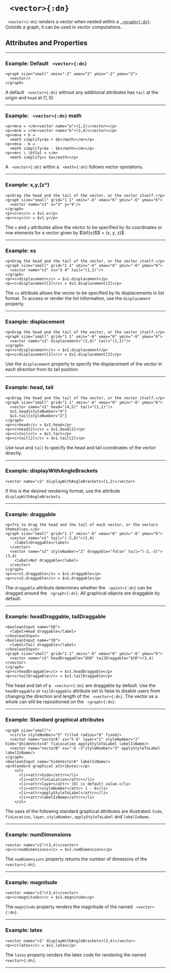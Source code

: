 


# ` <vector>{:dn}`

` <vector>{:dn}` renders a vector when nested within a [` <graph>{:dn}`](graph.mdx). Outside a graph, it can be used in vector computations.

## Attributes and Properties 
 <AttrDisplay name='vector'/> 
 <PropDisplay name='vector'/>


---

### Example: Default ` <vector>{:dn}`


```doenet-editor-horiz
<graph size="small" xmin="-2" xmax="2" ymin="-2" ymax="2">
  <vector/>
</graph>
```



A default ` <vector>{:dn}` without any additional attributes has `tail` at the origin and `head` at $(1,0)$.



---

### Example: ` <vector>{:dn}` math


```doenet-editor-horiz
<p><m>a = </m><vector name="a">(1,2)</vector></p>
<p><m>b = </m><vector name="b">(3,4)</vector></p>
<p><m>a + b = 
  <math simplify>$a + $b</math></m></p>
<p><m>a - b = 
  <math simplify>$a - $b</math></m></p>
<p><m>c \ \bf{a} = </m> 
  <math simplify>c $a</math></p>
```



A ` <vector>{:dn}` within a ` <math>{:dn}` follows vector operations.



---

### Example: x,y,(z*)


```doenet-editor-horiz
<p>Drag the head and the tail of the vector, or the vector itself.</p>
<graph size="small" grid="1 1" xmin="-6" xmax="6" ymin="-6" ymax="6">
  <vector name="v1" x="3" y="4"/>
</graph>
<p><c>x</c> = $v1.x</p>
<p><c>y</c> = $v1.y</p>      
```



The `x` and `y` attributes allow the vector to be specified by its coordinates or row elements for a vector given by $\bf{v}$$ = (x, y, z)$.



---

### Example: xs


```doenet-editor-horiz
<p>Drag the head and the tail of the vector, or the vector itself.</p>
<graph size="small" grid="1 1" xmin="-6" xmax="6" ymin="-6" ymax="6">
  <vector name="v1" xs="3 4" tail="(1,1)"/>
</graph>
<p><c>displacement</c> = $v1.displacement</p>
<p><c>displacement[2]</c> = $v1.displacement[2]</p>  
```



The `xs` attribute allows the vector to be specified by its displacements in list format. To access or render the list information, use the `displacement` property.



---

### Example: displacement


```doenet-editor-horiz
<p>Drag the head and the tail of the vector, or the vector itself.</p>
<graph size="small" grid="1 1" xmin="-6" xmax="6" ymin="-6" ymax="6">
  <vector name="v1" displacement="(3,4)" tail="(1,1)"/>
</graph>
<p><c>displacement</c> = $v1.displacement</p>
<p><c>displacement[2]</c> = $v1.displacement[2]</p>  
```



Use the `displacement` property to specify the displacement of the vector in each direction from its tail position.



---

### Example: head, tail


```doenet-editor-horiz
<p>Drag the head and the tail of the vector, or the vector itself.</p>
<graph size="small" grid="1 1" xmin="-6" xmax="6" ymin="-6" ymax="6">
  <vector name="v1" head="(4,5)" tail="(1,1)"/>
  $v1.head{styleNumber="4"}
  $v1.tail{styleNumber="2"}
</graph>
<p><c>head</c> = $v1.head</p>
<p><c>head[2]</c> = $v1.head[2]</p>  
<p><c>tail</c> = $v1.tail</p>
<p><c>tail[2]</c> = $v1.tail[2]</p>   
```



Use `head` and `tail` to specify the head and tail coordinates of the vector directly.



---

### Example: displayWithAngleBrackets


```doenet-editor-horiz
<vector name="v1" displayWithAngleBrackets>(1,2)</vector>      
```



If this is the desired rendering format, use the attribute `displayWithAngleBrackets`.



---

### Example: draggable


```doenet-editor-horiz
<p>Try to drag the head and the tail of each vector, or the vectors themselves.</p>
<graph size="small" grid="1 1" xmin="-6" xmax="6" ymin="-6" ymax="6">
  <vector name="v1" tail="(-2,0)">(3,4)
    <label>Draggable</label>
  </vector>
  <vector name="v2" styleNumber="2" draggable="false" tail="(-2,-3)">(3,4)
    <label>Not draggable</label>
  </vector>
</graph>
<p><c>v1.draggable</c> = $v1.draggable</p>
<p><c>v2.draggable</c> = $v2.draggable</p>
```



The `draggable` attribute determines whether the ` <point>{:dn}` can be dragged around the ` <graph>{:dn}`. All graphical objects are draggable by default.



---

### Example: headDraggable, tailDraggable


```doenet-editor-horiz
<booleanInput name="hD">
  <label>Head draggable</label>
</booleanInput>
<booleanInput name="tD">
  <label>Tail draggable</label>
</booleanInput>
<graph size="small" grid="1 1" xmin="-6" xmax="6" ymin="-6" ymax="6">
  <vector name="v1" headDraggable="$hD" tailDraggable="$tD">(3,4)</vector>
</graph>
<p><c>headDraggable</c> = $v1.headDraggable</p>
<p><c>tailDraggable</c> = $v1.tailDraggable</p>
```



The head and tail of a ` <vector>{:dn}` are draggable by default. Use the `headDraggable` or `tailDraggable` attribute set to false to disable users from changing the direction and length of the ` <vector>{:dn}`. The vector as a whole can still be repositioned on the ` <graph>{:dn}`.



---

### Example: Standard graphical attributes


```doenet-editor-horiz
<graph size="small">
  <circle styleNumber="5" filled radius="6" fixed/>
  <vector name="vectorA" xs="5 6" layer="1" styleNumber="2" hide="$hideVectorA" fixLocation applyStyleToLabel labelIsName/>
  <vector name="vectorB" xs="-5 -3"styleNumber="3" applyStyleToLabel labelIsName/>
</graph>
<booleanInput name="hideVectorA" labelIsName/>
<p>Standard graphical attributes:</p>
    <ul>
      <li><attr>hide</attr></li>
      <li><attr>fixLocation</attr></li>
      <li><attr>layer</attr> (0) is default value.</li>
      <li><attr>styleNumber</attr> 1 - 6</li>
      <li><attr>applyStyleToLabel</attr></li>
      <li><attr>labelIsName</attr></li>
    </ul>
```



The uses of the following standard graphical attributes are illustrated: `hide`, `fixLocation`, `layer`, `styleNumber`, `applyStyleToLabel` and `labelIsName`.



---

### Example: numDimensions


```doenet-editor-horiz
<vector name="v1">(3,4)</vector>
<p><c>numDimensions</c> = $v1.numDimensions</p>
```



The `numDimensions` property returns the number of dimesions of the ` <vector>{:dn}`.



---

### Example: magnitude


```doenet-editor-horiz
<vector name="v1">(3,4)</vector>
<p><c>magnitude</c> = $v1.magnitude</p>
```



The `magnitude` property renders the magnitude of the named ` <vector>{:dn}`.



---

### Example: latex


```doenet-editor-horiz
<vector name="v1" displayWithAngleBrackets>(3,4)</vector>
<p><c>latex</c> = $v1.latex</p>
```



The `latex` property renders the latex code for rendering the named ` <vector>{:dn}`.


---
